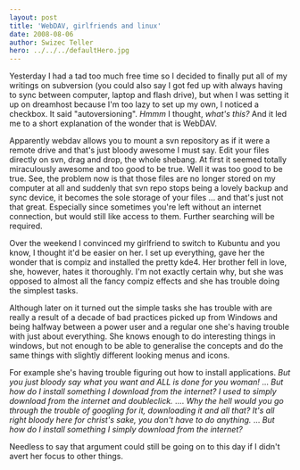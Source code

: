 ```yaml
---
layout: post
title: 'WebDAV, girlfriends and linux'
date: 2008-08-06
author: Swizec Teller
hero: ../../../defaultHero.jpg
---
```

Yesterday I had a tad too much free time so I decided to finally put all of my writings on subversion (you could also say I got fed up with always having to sync between computer, laptop and flash drive), but when I was setting it up on dreamhost because I'm too lazy to set up my own, I noticed a checkbox. It said "autoversioning". _Hmmm_ I thought, _what's this?_ And it led me to a short explanation of the wonder that is WebDAV.

Apparently webdav allows you to mount a svn repository as if it were a remote drive and that's just bloody awesome I must say. Edit your files directly on svn, drag and drop, the whole shebang. At first it seemed totally miraculously awesome and too good to be true. Well it was too good to be true. See, the problem now is that those files are no longer stored on my computer at all and suddenly that svn repo stops being a lovely backup and sync device, it becomes the sole storage of your files ... and that's just not that great. Especially since sometimes you're left without an internet connection, but would still like access to them. Further searching will be required.

Over the weekend I convinced my girlfriend to switch to Kubuntu and you know, I thought it'd be easier on her. I set up everything, gave her the wonder that is compiz and installed the pretty kde4. Her brother fell in love, she, however, hates it thoroughly. I'm not exactly certain why, but she was opposed to almost all the fancy compiz effects and she has trouble doing the simplest tasks.

Although later on it turned out the simple tasks she has trouble with are really a result of a decade of bad practices picked up from Windows and being halfway between a power user and a regular one she's having trouble with just about everything. She knows enough to do interesting things in windows, but not enough to be able to generalise the concepts and do the same things with slightly different looking menus and icons.

For example she's having trouble figuring out how to install applications. _But you just bloody say what you want and ALL is done for you woman!_ ... _But how do I install something I download from the internet? I used to simply download from the internet and doubleclick._ .... _Why the hell would you go through the trouble of googling for it, downloading it and all that? It's all right bloody here for christ's sake, you don't have to do anything._ ... _But how do I install something I simply download from the internet?_

Needless to say that argument could still be going on to this day if I didn't avert her focus to other things.
